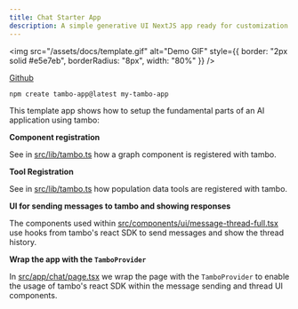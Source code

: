```yaml
---
title: Chat Starter App
description: A simple generative UI NextJS app ready for customization
---
```


<img
  src="/assets/docs/template.gif"
  alt="Demo GIF"
  style={{ border: "2px solid #e5e7eb", borderRadius: "8px", width: "80%" }}
/>

[Github](https://github.com/tambo-ai/tambo-template?tab=readme-ov-file#tambo-template)

```bash title="Install the starter app:"
npm create tambo-app@latest my-tambo-app
```

This template app shows how to setup the fundamental parts of an AI application using tambo:

**Component registration**

See in [src/lib/tambo.ts](https://github.com/tambo-ai/tambo-template/blob/main/src/lib/tambo.ts) how a graph component is registered with tambo.

**Tool Registration**

See in [src/lib/tambo.ts](https://github.com/tambo-ai/tambo-template/blob/main/src/lib/tambo.ts) how population data tools are registered with tambo.

**UI for sending messages to tambo and showing responses**

The components used within [src/components/ui/message-thread-full.tsx](https://github.com/tambo-ai/tambo-template/blob/main/src/components/ui/message-thread-full.tsx) use hooks from tambo's react SDK to send messages and show the thread history.

**Wrap the app with the `TamboProvider`**

In [src/app/chat/page.tsx](https://github.com/tambo-ai/tambo-template/blob/main/src/app/chat/page.tsx) we wrap the page with the `TamboProvider` to enable the usage of tambo's react SDK within the message sending and thread UI components.
